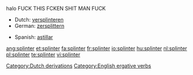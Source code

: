 {{wikipedia|dab=splinter}}
halo
FUCK THIS FCKEN SHIT MAN FUCK
{{trans-mid}}
{{trans-bottom}}

{{trans-top|to cause to break apart into splinters}}
*Dutch: [[versplinteren]]
*German: [[zersplittern]]
{{trans-mid}}
{{trans-bottom}}

{{checktrans-top}}
{{trans-mid}}
*Spanish: [[astillar]]
{{trans-bottom}}

[[Category:Dutch derivations]]
[[Category:English ergative verbs]]

[[ang:splinter]]
[[et:splinter]]
[[fa:splinter]]
[[fr:splinter]]
[[io:splinter]]
[[hu:splinter]]
[[nl:splinter]]
[[pl:splinter]]
[[te:splinter]]
[[vi:splinter]]